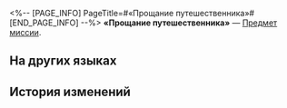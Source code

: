 <%-- [PAGE_INFO]
PageTitle=#«Прощание путешественника»#
[END_PAGE_INFO] --%>
{{Предмет Инфобокс
|id          = 140266
|Изображение = Предмет «Прощание путешественника».png
|Тип         = Предмет миссии
|Инвентарь   = Миссии
|Редкость    = 3
|Эффект      = 
|Описание    = Сцена, которую вы сфотографировали. Кажется, отец прощается с сыном.
}}
{{Описание|''«Куплю немного мандаринов. Не уходи, будь здесь».''}}
'''«Прощание путешественника»''' — [[Предмет миссии]].

==На других языках==
{{На других языках
|en   = "A Departing Voyager"
|zhs  = 「告别家人的远行者」
|zht  = 「告別家人的遠行者」
|ja   = 「家族と別れて遠くへ行く者」
|ko   = 「가족과 작별하는 먼 길의 여행자」
|es   = "Un viajero se despide de su familia"
|fr   = «&nbsp;Départ du voyageur&nbsp;»
|ru   = «Прощание путешественника»
|th   = "นักเดินทางที่ต้องจากลาครอบครัว"
|vi   = "Nhà Du Hành Từ Biệt Người Nhà"
|de   = „Ein Reisender nimmt Abschied von seiner Familie“
|id   = "Pelancong yang Meninggalkan Keluarganya"
|pt   = "Um Viajante de Partida"
}}

==История изменений==
{{История изменений|3.5}}